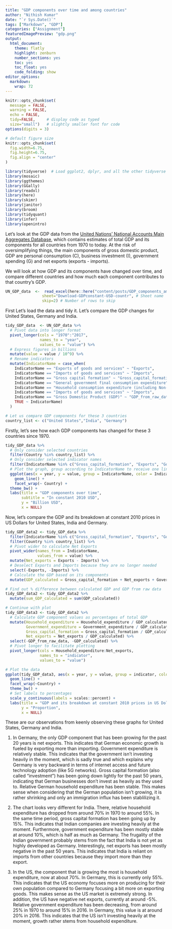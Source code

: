 ```yaml
---
title: "GDP components over time and among countries"
author: "Nithish Kumar"
date: "`r Sys.Date()`"
tags: ["Markdown", "GDP"]
categories: ["Assignment"]
featuredImagePreview: "gdp.png"
output:
  html_document:
    theme: flatly
    highlight: zenburn
    number_sections: yes
    toc: yes
    toc_float: yes
    code_folding: show
editor_options: 
  markdown: 
    wrap: 72
---
```


```r
knitr::opts_chunk$set(
  message = FALSE, 
  warning = FALSE, 
  echo = FALSE,
  tidy=FALSE,     # display code as typed
  size="small")   # slightly smaller font for code
options(digits = 3)

# default figure size
knitr::opts_chunk$set(
  fig.width=6.75, 
  fig.height=6.75,
  fig.align = "center"
)
```

```r
library(tidyverse)  # Load ggplot2, dplyr, and all the other tidyverse packages
library(mosaic)
library(ggthemes)
library(GGally)
library(readxl)
library(here)
library(skimr)
library(janitor)
library(broom)
library(tidyquant)
library(infer)
library(openintro)
```

Let's look at the GDP data from the [United Nations' National Accounts
Main Aggregates Database](https://unstats.un.org/unsd/snaama/Downloads),
which contains estimates of total GDP and its components for all
countries from 1970 to today. At the risk of oversimplifying things, the
main components of gross domestic product, GDP are personal consumption
(C), business investment (I), government spending (G) and net exports
(exports - imports).

We will look at how GDP and its components have changed over time, and
compare different countries and how much each component contributes to
that country's GDP.

```r

UN_GDP_data  <-  read_excel(here::here("content/posts/GDP_components_among_countries/data", "Download-GDPconstant-USD-countries.xls"), # Excel filename
                sheet="Download-GDPconstant-USD-countr", # Sheet name
                skip=2) # Number of rows to skip

```

First Let's load the data and tidy it. Let's compare the GDP changes for
United States, Germany and India.

```r

tidy_GDP_data  <- UN_GDP_data %>% 
  # Pivot data into longer format
  pivot_longer(cols = "1970":"2017", 
               names_to = "year", 
               values_to = "value") %>% 
  # Express figures in billions
  mutate(value = value / 10^9) %>% 
  # Rename indicators
  mutate(IndicatorName = case_when(
    IndicatorName == "Exports of goods and services" ~ "Exports",
    IndicatorName == "Imports of goods and services" ~ "Imports",
    IndicatorName == "Gross capital formation" ~ "Gross_capital_formation",
    IndicatorName == "General government final consumption expenditure" ~ "Government_expenditure",
    IndicatorName == "Household consumption expenditure (including Non-profit institutions serving households)" ~  "Household_expenditure",
    IndicatorName == "Imports of goods and services" ~ "Imports",
    IndicatorName == "Gross Domestic Product (GDP)" ~ "GDP_from_raw_data",
    TRUE ~ IndicatorName)
  )

# Let us compare GDP components for these 3 countries
country_list <- c("United States","India", "Germany")

```

Firstly, let's see how each GDP components has changed for these 3
countries since 1970.

```r
tidy_GDP_data %>% 
  # Only consider selected countries
  filter(Country %in% country_list) %>% 
  # Only consider selected indicator names
  filter(IndicatorName %in% c("Gross_capital_formation", "Exports", "Government_expenditure", "Household_expenditure", "Imports")) %>% 
  # Plot the graph, group according to IndicatorName to receive one line per indicator
  ggplot(aes(x = year, y = value, group = IndicatorName, color = IndicatorName)) + 
    geom_line() + 
    facet_wrap(~ Country) + 
  theme_bw() + 
  labs(title = "GDP components over time", 
       subtitle = "In constant 2010 USD", 
       y = "Billion USD", 
       x = NULL)

```

Now, let's compare the GDP and its breakdown at constant 2010 prices in
US Dollars for United States, India and Germany.

```r
tidy_GDP_data2 <- tidy_GDP_data %>% 
  filter(IndicatorName %in% c("Gross_capital_formation", "Exports", "Government_expenditure", "Household_expenditure", "Imports", "GDP_from_raw_data")) %>% 
  filter(Country %in% country_list) %>% 
  # Pivot wider to calculate Net Exports
  pivot_wider(names_from = IndicatorName, 
              values_from = value) %>% 
  mutate(Net_exports = Exports - Imports) %>% 
  # Deselect Exports and Imports because they are no longer needed
  select(-Exports, -Imports) %>% 
  # Calculate the GDP based on its components
  mutate(GDP_calculated = Gross_capital_formation + Net_exports + Government_expenditure + Household_expenditure)

# Find out % difference between calculated GDP and GDP from raw data
tidy_GDP_data2 <- tidy_GDP_data2 %>% 
  mutate(sum_GDP_calculated = sum(GDP_calculated))

# Continue with plot
tidy_GDP_data3 <- tidy_GDP_data2 %>% 
  # Calculate GDP component values as percentages of total GDP
  mutate(Household_expenditure = Household_expenditure / GDP_calculated, 
         Government_expenditure = Government_expenditure / GDP_calculated, 
         Gross_capital_formation = Gross_capital_formation / GDP_calculated, 
         Net_exports = Net_exports / GDP_calculated) %>% 
  select(-GDP_from_raw_data, -GDP_calculated) %>% 
  # Pivot longer to facilitate plotting
  pivot_longer(cols = Household_expenditure:Net_exports, 
               names_to = "indicator", 
               values_to = "value")

# Plot the data
ggplot(tidy_GDP_data3, aes(x = year, y = value, group = indicator, color = indicator)) + 
  geom_line() + 
  facet_wrap(~Country) + 
  theme_bw() + 
  # Set labels to percentages
  scale_y_continuous(labels = scales::percent) + 
  labs(title = "GDP and its breakdown at constant 2010 prices in US Dollars", 
       y = "Proportion", 
       x = NULL)

```

These are our observations from keenly observing these graphs for United
States, Germany and India.

1.  In Germany, the only GDP component that has been growing for the
    past 20 years is net exports. This indicates that German economic
    growth is fueled by exporting more than importing. Government
    expenditure is relatively stable. This indicates that the government
    isn't investing heavily in the moment, which is sadly true and which
    explains why Germany is very backward in terms of internet access
    and future technology adoption (like 5G networks). Gross capital
    formation (also called "investment") has been going down lightly for
    the past 50 years, indicating that German businesses don't invest as
    heavily as they used to. Relative German household expenditure has
    been stable. This makes sense when considering that the German
    population isn't growing, it is rather shrinking and only an
    immigration influx has been stablilizing it.

2.  The chart looks very different for India. There, relative household
    expenditure has dropped from around 70% in 1970 to around 55%. In
    the same time period, gross capital formation has been going up by
    15%. This indicates that Indian companies are investing heavily at
    the moment. Furthermore, government expenditure has been mostly
    stable at around 10%, which is half as much as Germany. The
    frugality of the Indian government probably stems from the fact that
    India is not yet as highly developed as Germany. Interestingly, net
    exports has been mostly negative in the past 50 years. This
    indicates that India is reliant on imports from other countries
    because they import more than they export.

3.  In the US, the component that is growing the most is household
    expenditure, now at about 70%. In Germany, this is currently only
    55%. This indicates that the US economy focuses more on producing
    for their own population compared to Germany focusing a bit more on
    exporting goods. This makes sense as the US market is extremely
    strong. In addition, the US have negative net exports, currently at
    around -5%. Relative government expenditure has been decreasing,
    from around 25% in 1970 to around 15% in 2016. In Germany, this
    value is at around 20% in 2016. This indicates that the US isn't
    investing heavily at the moment, growth rather stems from household
    expenditure.
